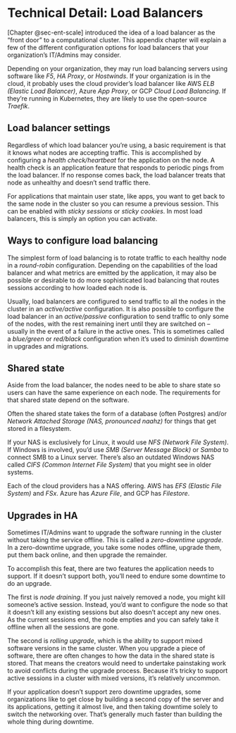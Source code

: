 # Technical Detail: Load Balancers {#sec-append-lb}

[Chapter @sec-ent-scale] introduced the idea of a load balancer as the
"front door" to a computational cluster. This appendix chapter will
explain a few of the different configuration options for load balancers
that your organization's IT/Admins may consider.

Depending on your organization, they may run load balancing servers
using software like *F5*, *HA Proxy*, or *Hostwinds*. If your
organization is in the cloud, it probably uses the cloud provider's load
balancer like AWS *ELB* *(Elastic Load Balancer)*, Azure *App Proxy*, or
GCP *Cloud Load Balancing*. If they're running in Kubernetes, they are
likely to use the open-source *Traefik*.

## Load balancer settings

Regardless of which load balancer you're using, a basic requirement is
that it knows what nodes are accepting traffic. This is accomplished by
configuring a *health check/heartbeat* for the application on the node.
A health check is an application feature that responds to periodic pings
from the load balancer. If no response comes back, the load balancer
treats that node as unhealthy and doesn't send traffic there.

For applications that maintain user state, like \index{Shiny} apps, you want to
get back to the same node in the cluster so you can resume a previous
session. This can be enabled with *sticky sessions* or *sticky cookies*.
In most load balancers, this is simply an option you can activate.

## Ways to configure load balancing

The simplest form of load balancing is to rotate traffic to each healthy
node in a *round-robin* configuration. Depending on the capabilities of
the load balancer and what metrics are emitted by the application, it
may also be possible or desirable to do more sophisticated load
balancing that routes sessions according to how loaded each node is.

Usually, load balancers are configured to send traffic to all the nodes
in the cluster in an *active/active* configuration. It is also possible
to configure the load balancer in an *active/passive* configuration to
send traffic to only some of the nodes, with the rest remaining inert
until they are switched on -- usually in the event of a failure in the
active ones. This is sometimes called a *blue/green* or *red/black*
configuration when it's used to diminish downtime in upgrades and
migrations.

## Shared state

Aside from the load balancer, the nodes need to be able to share state
so users can have the same experience on each node. The requirements for
that shared state depend on the software.

Often the shared state takes the form of a database (often Postgres)
and/or *Network Attached Storage (NAS, pronounced naahz)* for things
that get stored in a filesystem.

If your NAS is exclusively for Linux, it would use *NFS (Network File
System)*. If Windows is involved, you'd use *SMB (Server Message Block)*
or *Samba* to connect SMB to a Linux server. There's also an outdated
Windows NAS called *CIFS (Common Internet File System)* that you might
see in older systems.

Each of the cloud providers has a NAS offering. AWS has *EFS (Elastic
File System)* and *FSx*. Azure has *Azure File*, and GCP has
*Filestore*.

## Upgrades in HA

Sometimes IT/Admins want to upgrade the software running in the cluster
without taking the service offline. This is called a *zero-downtime
upgrade*. In a zero-downtime upgrade, you take some nodes offline,
upgrade them, put them back online, and then upgrade the remainder.

To accomplish this feat, there are two features the application needs to
support. If it doesn't support both, you'll need to endure some downtime
to do an upgrade.

The first is *node draining*. If you just naively removed a node, you
might kill someone's active session. Instead, you'd want to configure
the node so that it doesn't kill any existing sessions but also doesn't
accept any new ones. As the current sessions end, the node empties and
you can safely take it offline when all the sessions are gone.

The second is *rolling upgrade*, which is the ability to support mixed
software versions in the same cluster. When you upgrade a piece of
software, there are often changes to how the data in the shared state is
stored. That means the creators would need to undertake painstaking work
to avoid conflicts during the upgrade process. Because it's tricky to
support active sessions in a cluster with mixed versions, it's
relatively uncommon.

If your application doesn't support zero downtime upgrades, some
organizations like to get close by building a second copy of the server
and its applications, getting it almost live, and then taking downtime
solely to switch the networking over. That's generally much faster than
building the whole thing during downtime.
